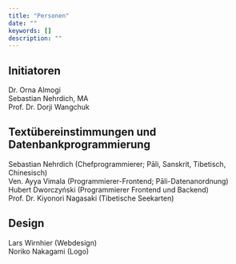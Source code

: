 ```yaml
---
title: "Personen"
date: ""
keywords: []
description: ""
---
```


## Initiatoren

Dr. Orna Almogi <br />
Sebastian Nehrdich, MA <br />
Prof. Dr. Dorji Wangchuk <br />

## Textübereinstimmungen und Datenbankprogrammierung

Sebastian Nehrdich (Chefprogrammierer; Pāli, Sanskrit, Tibetisch, Chinesisch)<br />
Ven. Ayya Vimala (Programmierer-Frontend; Pāli-Datenanordnung)<br />
Hubert Dworczyński (Programmierer Frontend und Backend)<br />
Prof. Dr. Kiyonori Nagasaki (Tibetische Seekarten)<br />

## Design

Lars Wirnhier (Webdesign)<br />
Noriko Nakagami (Logo)<br />
